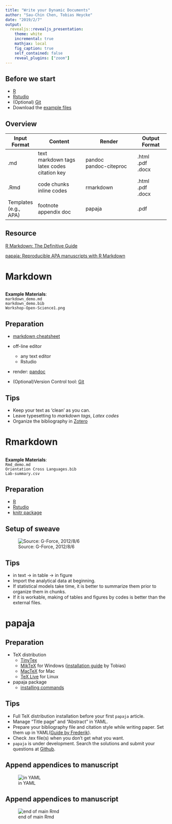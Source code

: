 ```yaml
---
title: "Write your Dynamic Documents"
author: "Sau-Chin Chen, Tobias Heycke"
date: "2019/2/7"
output: 
  revealjs::revealjs_presentation:
    theme: white
    incremental: true
    mathjax: local
    fig_caption: true
    self_contained: false
    reveal_plugins: ["zoom"]
---
```


## Before we start

- [R](https://www.r-project.org/)
- [Rstudio](https://www.rstudio.com/)
- (Optional) [Git](https://git-scm.com/)
- Download the [example files](https://github.com/SCgeeker/WS_dynamic_doc/archive/master.zip)


## Overview

|Input<br>Format|Content|Render|Output<br>Format|
|---|---------|----------|------|
|.md         |text<br>markdown tags<br>latex codes<br>citation key|pandoc<br>pandoc-citeproc|.html<br>.pdf<br>.docx |
|.Rmd        |code chunks<br>inline codes|rmarkdown |.html<br>.pdf<br>.docx  |
|Templates<br>(e.g., APA)|footnote<br>appendix doc|papaja|.pdf|

## Resource

[R Markdown: The Definitive Guide](https://bookdown.org/yihui/rmarkdown/)

[papaja: Reproducible APA manuscripts with R Markdown](https://crsh.github.io/papaja_man/)

# Markdown

##

**Example Materials**:<br> `markdown_demo.md`<br>`markdown_demo.bib`<br>`Workshop-Open-Science1.png`

## Preparation

- [markdown cheatsheet](https://github.com/adam-p/markdown-here/wiki/Markdown-Cheatsheet)

- off-line editor
    - any text editor
    - Rstudio

- render: [pandoc](http://pandoc.org/)
- (Optional)Version Control tool: [Git](https://git-scm.com/)

## Tips
- Keep your text as 'clean' as you can. 
- Leave typesetting to *markdown tags*, *Latex codes*
- Organize the bibliography in [Zotero](http://zotero.org/)

# Rmarkdown

## 

**Example Materials**:<br> `Rmd_demo.md`<br>`Orientation Cross Languages.bib`<br>`Lab-summary.csv`

## Preparation

- [R](https://www.r-project.org/)
- [Rstudio](https://www.rstudio.com/)
- [knitr package](https://cran.r-project.org/web/packages/knitr/index.html)

## Setup of sweave

![Source: G-Force, 2012/8/6](https://i2.wp.com/gforge.se/wp-content/uploads/2012/06/Sweave-to-knitr-options.jpg)


## Tips
- in text -> in table -> in figure
- Import the analytical data at beginning.
- If statistical models take time, it is better to summarize them prior to organize them in chunks.
- If it is workable, making of tables and figures by codes is better than the external files.

# papaja

## Preparation
- TeX distribution
    - [TinyTex](https://yihui.name/tinytex/)
    - [MikTeX](http://miktex.org/) for Windows ([installation guide]((https://tobiasheycke.github.io/pages/fullmiktex)) by Tobias)
    - [MacTeX](https://tug.org/mactex/) for Mac
    - [TeX Live](http://www.tug.org/texlive/) for Linux 

- papaja package
    - [installing commands](https://crsh.github.io/papaja_man/introduction.html#installing-papaja)


## Tips
- Full TeX distribution installation before your first `papaja` article.
- Manage "Title page" and "Abstract" in YAML.
- Prepare your bibliography file and citation style while writing paper. Set them up in YAML([Guide by Frederik](https://crsh.github.io/papaja_man/writing.html#citations)).
- Check .tex file(s) when you don't get what you want.
- `papaja` is under development. Search the solutions and submit your questions at [Github](https://github.com/crsh/papaja/issues).


## Append appendices to manuscript
![in YAML](https://user-images.githubusercontent.com/1747068/43012188-b6bff12c-8c13-11e8-9277-f4ce36f859e9.png) 

## Append appendices to manuscript

![end of main Rmd](https://user-images.githubusercontent.com/1747068/43012230-daf80188-8c13-11e8-894d-d750cb03c6ae.png)
